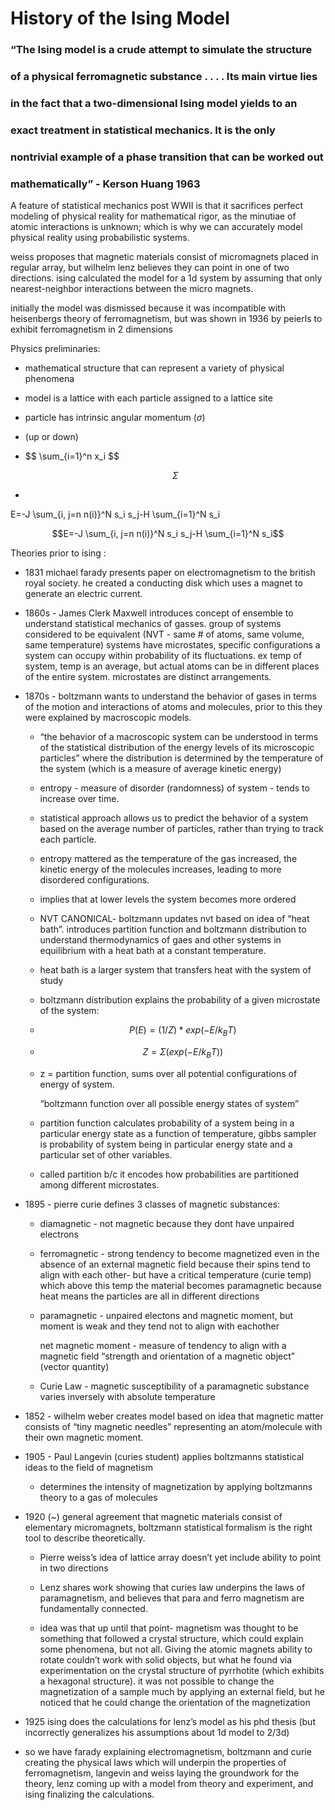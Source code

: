 # History of the Ising Model {.unnumbered}

### "The Ising model is a crude attempt to simulate the structure

### of a physical ferromagnetic substance . . . . Its main virtue lies

### in the fact that a two-dimensional Ising model yields to an

### exact treatment in statistical mechanics. It is the only

### nontrivial example of a phase transition that can be worked out

### mathematically" - Kerson Huang 1963

A feature of statistical mechanics post WWII is that it sacrifices perfect modeling of physical reality for mathematical rigor, as the minutiae of atomic interactions is unknown; which is why we can accurately model physical reality using probabilistic systems.

weiss proposes that magnetic materials consist of micromagnets placed in regular array, but wilhelm lenz believes they can point in one of two directions. ising calculated the model for a 1d system by assuming that only nearest-neighbor interactions between the micro magnets.

initially the model was dismissed because it was incompatible with heisenbergs theory of ferromagnetism, but was shown in 1936 by peierls to exhibit ferromagnetism in 2 dimensions

Physics preliminaries:

-   mathematical structure that can represent a variety of physical phenomena

-   model is a lattice with each particle assigned to a lattice site

-   particle has intrinsic angular momentum ($\sigma$)

-   (up or down)

-   \$\$ \\sum\_{i=1}\^n x_i \$\$

    $$\Sigma$$

-   

```{=tex}
\begin{equation}
```
E=-J \\sum\_{i, j=n n(i)}\^N s_i s_j-H \\sum\_{i=1}\^N s_i

```{=tex}
\end{equation}
```
$$E=-J \sum_{i, j=n n(i)}^N s_i s_j-H \sum_{i=1}^N s_i$$

Theories prior to ising :

-   1831 michael farady presents paper on electromagnetism to the british royal society. he created a conducting disk which uses a magnet to generate an electric current.

-   1860s - James Clerk Maxwell introduces concept of ensemble to understand statistical mechanics of gasses. group of systems considered to be equivalent (NVT - same \# of atoms, same volume, same temperature) systems have microstates, specific configurations a system can occupy within probability of its fluctuations. ex temp of system, temp is an average, but actual atoms can be in different places of the entire system. microstates are distinct arrangements.

<!-- -->

-   1870s - boltzmann wants to understand the behavior of gases in terms of the motion and interactions of atoms and molecules, prior to this they were explained by macroscopic models.

    -   "the behavior of a macroscopic system can be understood in terms of the statistical distribution of the energy levels of its microscopic particles" where the distribution is determined by the temperature of the system (which is a measure of average kinetic energy)

    -   entropy - measure of disorder (randomness) of system - tends to increase over time.

    -   statistical approach allows us to predict the behavior of a system based on the average number of particles, rather than trying to track each particle.

    -   entropy mattered as the temperature of the gas increased, the kinetic energy of the molecules increases, leading to more disordered configurations.

    -   implies that at lower levels the system becomes more ordered

    -   NVT CANONICAL- boltzmann updates nvt based on idea of "heat bath". introduces partition function and boltzmann distribution to understand thermodynamics of gaes and other systems in equilibrium with a heat bath at a constant temperature.

    -   heat bath is a larger system that transfers heat with the system of study

    -   boltzmann distribution explains the probability of a given microstate of the system:

    -   $$
        P(E) = (1/Z) * exp(-E/k_B T)
        $$

    -   $$
        Z = \Sigma(exp(-E/k_B T))
        $$

    -   z = partition function, sums over all potential configurations of energy of system.

        "boltzmann function over all possible energy states of system"

    -   partition function calculates probability of a system being in a particular energy state as a function of temperature, gibbs sampler is probability of system being in particular energy state and a particular set of other variables.

    -   called partition b/c it encodes how probabilities are partitioned among different microstates.

<!-- -->

-   1895 - pierre curie defines 3 classes of magnetic substances:

    -   diamagnetic - not magnetic because they dont have unpaired electrons

    -   ferromagnetic - strong tendency to become magnetized even in the absence of an external magnetic field because their spins tend to align with each other- but have a critical temperature (curie temp) which above this temp the material becomes paramagnetic because heat means the particles are all in different directions

    -   paramagnetic - unpaired electons and magnetic moment, but moment is weak and they tend not to align with eachother

        net magnetic moment - measure of tendency to align with a magnetic field "strength and orientation of a magnetic object" (vector quantity)

    -   Curie Law - magnetic susceptibility of a paramagnetic substance varies inversely with absolute temperature

-   1852 - wilhelm weber creates model based on idea that magnetic matter consists of "tiny magnetic needles" representing an atom/molecule with their own magnetic moment.

-   1905 - Paul Langevin (curies student) applies boltzmanns statistical ideas to the field of magnetism

    -   determines the intensity of magnetization by applying boltzmanns theory to a gas of molecules

-   1920 (\~) general agreement that magnetic materials consist of elementary micromagnets, boltzmann statistical formalism is the right tool to describe theoretically.

    -   Pierre weiss's idea of lattice array doesn't yet include ability to point in two directions

    -   Lenz shares work showing that curies law underpins the laws of paramagnetism, and believes that para and ferro magnetism are fundamentally connected.

    -   idea was that up until that point- magnetism was thought to be something that followed a crystal structure, which could explain some phenomena, but not all. Giving the atomic magnets ability to rotate couldn't work with solid objects, but what he found via experimentation on the crystal structure of pyrrhotite (which exhibits a hexagonal structure). it was not possible to change the magnetization of a sample much by applying an external field, but he noticed that he could change the orientation of the magnetization

-   1925 ising does the calculations for lenz's model as his phd thesis (but incorrectly generalizes his assumptions about 1d model to 2/3d)

-   so we have farady explaining electromagnetism, boltzmann and curie creating the physical laws which will underpin the properties of ferromagnetism, langevin and weiss laying the groundwork for the theory, lenz coming up with a model from theory and experiment, and ising finalizing the calculations.
